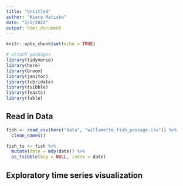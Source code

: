 ```yaml
---
title: "Untitled"
author: "Kiera Matiska"
date: "3/5/2022"
output: html_document
---
```


```r
knitr::opts_chunk$set(echo = TRUE)

# attach packages
library(tidyverse)
library(here)
library(broom)
library(janitor)
library(lubridate)
library(tsibble)
library(feasts)
library(fable)
```

## Read in Data

```r
fish <- read_csv(here("data", "willamette_fish_passage.csv")) %>% 
  clean_names()

fish_ts <- fish %>% 
  mutate(date = mdy(date)) %>% 
  as_tsibble(key = NULL, index = date)
```

## Exploratory time series visualization


